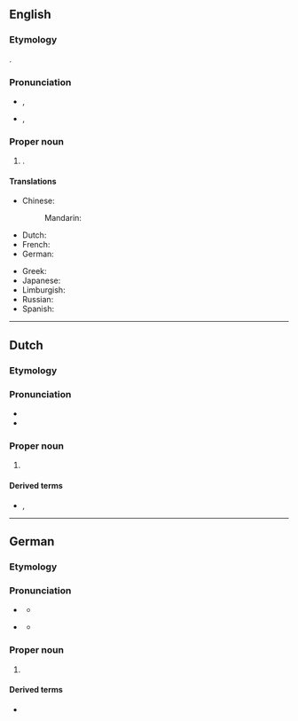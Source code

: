 ==English==

===Etymology===
{{bor|en|de|Duisburg}}. {{etystub|en}}

===Pronunciation===
{{wikipedia}}
* {{a|UK}} {{IPA|en|/ˈdjuːsbɜːɡ/}}, {{enPR|dyo͞osʹbûrg}}
* {{a|US}} {{IPA|en|/ˈd(j)uːsbɝɡ/|/ˈd(j)uːzbɝɡ/}}, {{enPR|d(y)o͞osʹbûrg|d(y)o͞ozʹbûrg}}

===Proper noun===
{{en-proper noun}}

# {{place|en|city|s/North Rhine-Westphalia|c/Germany}}.

====Translations====
{{trans-top|a city in Germany}}
* Chinese:
*: Mandarin: {{t+|cmn|杜伊斯堡|tr=Dùyīsībǎo}}
* Dutch: {{t|nl|Duisburg|?}}
* French: {{t+|fr|Duisbourg|m}}
* German: {{t+|de|Duisburg|n}}
{{trans-mid}}
* Greek: {{t+|el|Ντούισμπουργκ|n}}
* Japanese: {{t|ja|デュースブルク|m|tr=Dyūsuburuku}}
* Limburgish: {{t|li|Duusbörg|?}}
* Russian: {{t+|ru|Ду́йсбург|m}}
* Spanish: {{t+|es|Duisburgo|m}}
{{trans-bottom}}

----

==Dutch==

===Etymology===
{{rfe|nl}}

===Pronunciation===
{{wikipedia|lang=nl}}
* {{IPA|nl|/ˈdœy̯sbʏrx/}}
* {{audio|nl|Nl-Duisburg.ogg|Audio}}

===Proper noun===
{{nl-proper noun}}

# {{place|nl|city|s/North Rhine-Westphalia|c/Germany|t1=Duisburg}}

====Derived terms====
* {{l|nl|Duisburger|g=m}}, {{l|nl|Duisburgse|g=f}}

----

==German==

===Etymology===
{{rfe|de}}

===Pronunciation===
{{wikipedia|lang=de}}
* {{a|standard}} {{IPA|de|/ˈdyːsbʊrk/|[ˈdyːsbʊʁk]|[-bʊɐ̯k]}}
** {{audio|de|Duisburg.ogg|Audio}}
* {{a|locally}} {{IPA|de|/ˈdyːsbʊrç/|[ˈdyːsbui̯ç]}}
** {{audio|de|De-Duisburg.ogg|Audio}}

===Proper noun===
{{de-proper noun|n}}

# {{place|de|city|s/North Rhine-Westphalia|c/Germany|t1=Duisburg}}

====Derived terms====
* {{l|de|Duisburger|g=m}}